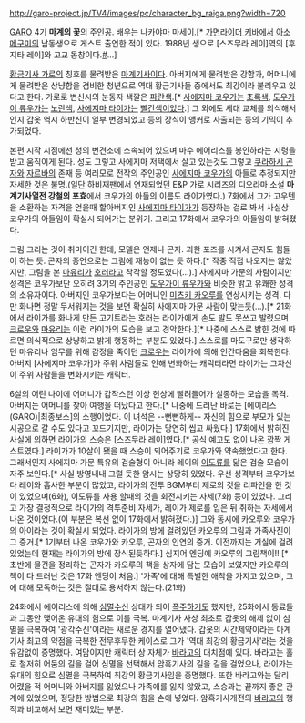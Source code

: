 {{{+1 冴島雷牙}}}

http://garo-project.jp/TV4/images/pc/character_bg_raiga.png?width=720

[[GARO]] 4기 '''마계의 꽃'''의 주인공. 배우는 나카야마 마세이.[* [[가면라이더 키바]]에서 [[아소 메구미]]의 남동생으로 게스트 출연한 적이 있다. 1988년 생으로 [스즈무라 레이]역의 [후지타 레이]와 고교 동창이다.[http://dogatch.jp/news/tx/23844 #]...]

[[황금기사 가로]]의 칭호를 물려받은 [[마계기사]]이다. 아버지에게 물려받은 강함과, 어머니에게 물려받은 상냥함을 겸비한 청년으로 역대 황금기사들 중에서도 최강이라 불리우고 있다고 한다. 가로로 변신시의 눈동자 색깔은 [[파란색]].[* [[사에지마 코우가]]는 [[초록색]], [[도우가이 류우가]]는 [[노란색]], [[사에지마 타이가]]는 [[빨간색]]이었다.] 그 외에도 세대 교체를 의식해서인지 갑옷 역시 하반신이 일부 변경되었고 등의 장식이 앵커로 사출되는 등의 기믹이 추가되었다.

본편 시작 시점에선 청의 변견소에 소속되어 있으며 마수 에어리스를 봉인하라는 지령을 받고 움직이게 된다. 성도 그렇고 사에지마 저택에서 살고 있는것도 그렇고 [[쿠라하시 곤자]]와 [[자르바]]의 존재 등 여러모로 전작의 주인공인 [[사에지마 코우가]]의 아들로 추정되지만 자세한 것은 불명.(일단 하비재팬에서 연재되었던 E&P 가로 시리즈의 디오라마 소설 '''마계기사열전 강철의 포효'''에서 코우가의 아들의 이름도 라이가였다.) 7화에서 그가 고우텐을 소환하는 자격을 얻을때 할아버지인 [[사에지마 타이가]]가 등장하는 걸로 봐서 사실상 코우가의 아들임이 확실시 되어가는 분위기. 그리고 17화에서 코우가의 아들임이 밝혀졌다.

그림 그리는 것이 취미이긴 한데, 모델은 언제나 곤자. 괴한 포즈를 시켜서 곤자도 힘들어 하는 듯. 곤자의 증언으로는 그림에 재능이 없는 듯 하다.[* 작중 직접 나오지는 않았지만, 그림을 본 [[마유리]]가 [[호러(GARO)|호러]]라고 착각할 정도였다(...).] 사에지마 가문의 사람이지만 성격은 코우가보단 오히려 3기의 주인공인 [[도우가이 류우가]]와 비슷한 밝고 유쾌한 성격의 소유자이다. 아버지인 코우가보다는 어머니인 [[미츠키 카오루]]를 연상시키는 성격. 다만 화나면 정말 무서워지는 것을 보면 확실히 사에지마 가문 사람이 맞는듯(...).[* 21화에서 라이가를 화나게 만든 고기트라는 호러는 라이가에게 손도 발도 못쓰고 발렸으며 [[크로우(GARO)|크로우]]와 [[마유리]]는 이런 라이가의 모습을 보고 경악한다.][* 나중에 스스로 밝힌 것에 따르면 의식적으로 상냥하고 밝게 행동하는 부분도 있었다.] 스스로를 마도구로만 생각하던 마유리나 임무를 위해 감정을 죽이던 [[크로우(GARO)|크로우]]는 라이가에 의해 인간다움을 회복한다. 아버지 [사에지마 코우가]가 주위 사람들로 인해 변화하는 캐릭터라면 라이가는 그자신이 주위 사람들을 변화시키는 캐릭터.

6살의 어린 나이에 어머니가 갑작스런 이상 현상에 빨려들어가 실종하는 모습을 목격. 아버지는 어머니를 찾아 여행을 떠났다고 한다.[* 나중에 드러난 바로는 [에이리스(GARO)|최종보스]의 소행이었다. 이 녀석은 --뻔뻔하게-- 자신의 힘으로 부모가 있는 시공으로 갈 수도 있다고 꼬드기지만, 라이가는 당연히 씹고 싸웠다.] 17화에서 밝혀진 사실에 의하면 라이가의 스승은 [스즈무라 레이]였다.[* 공식 예고도 없이 나온 깜짝 게스트였다.] 라이가가 10살이 됐을 때 스승이 되어주기로 코우가와 약속했었다고 한다. 그래서인지 사에지마 가문 특유의 검술형이 아니라 레이의 [[이도류]]를 닮은 검술 모습이 자주 보인다.[* 사실 방영내내 그럴 듯한 암시는 상당히 있었다. 우선 성격부터 코우가보다 레이와 흡사한 부분이 많았고, 라이가의 전투 BGM부터 제로의 것을 리파인을 한 것이 있었으며(6화), 이도류를 사용 할때의 것을 회전시키는 자세(7화) 등이 있었다. 그리고 가장 결정적으로 라이가의 격투준비 자세가, 레이가 제로를 입은 뒤 취하는 자세에서 나온 것이었다.(이 부분은 복선 없이 17화에서 밝혀졌다.)] 그와 동시에 카오루와 코우가의 아이라는 것이 확실시 되었다. 라이가의 방에 걸려있던 카오루의 그림과 가족사진이 그 증거.[* 1기부터 나온 코우가와 카오루, 곤자의 인연의 증거. 이전까지는 거실에 걸려 있었는데 현재는 라이가의 방에 장식된듯하다.] 심지어 엔딩에 카오루의 그림책이!! [* 초반에 물건을 정리하는 곤자가 카오루의 책을 상자에 담는 모습이 보였지만 카오루의 책이 다 드러난 것은 17화 엔딩이 처음.] '가족'에 대해 특별한 애착을 가지고 있으며, 그에 대해 모독하는 것은 절대로 용서하지 않는다.(21화)

24화에서 에이리스에 의해 [[심멸수신]] 상태가 되어 [[폭주]]하기도 했지만, 25화에서 동료들과 그동안 맺어온 유대의 힘으로 이를 극복. 마계기사 사상 최초로 갑옷의 해제 없이 심멸을 극복하여 '광각수신'이라는 새로운 경지를 열어냈다. 갑옷의 시간제약이라는 마계기사 최고의 약점을 극복한 전무후무한 케이스로 그가 '역대 최강의 황금기사'라는 것을 유감없이 증명했다. 여담이지만 캐릭터 상 자체가 [[바라고]]의 대치점에 있다. 바라고는 홀로 철저히 어둠의 길을 걸어 심멸을 선택해서 암흑기사의 길을 길을 걸었으나, 라이가는 유대의 힘으로 심멸을 극복하여 최강의 황금기사임을 증명했다. 또한 바라고와는 달리 어렸을 적 어머니와 아버지를 잃었으나 가족애를 잃지 않았고, 스승과는 끝까지 좋은 관계에 있었으며, 정당한 방법으로 최강의 힘을 손에 넣었다. 암흑기사개전의 [[바라고]]의 행적과 비교해서 보면 재미있는 부분. 
